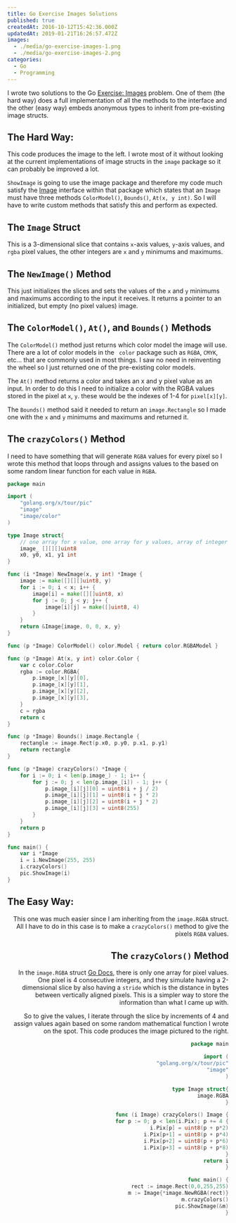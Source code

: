 ```yaml
---
title: Go Exercise Images Solutions
published: true
createdAt: 2016-10-12T15:42:36.000Z
updatedAt: 2019-01-21T16:26:57.472Z
images:
  - ./media/go-exercise-images-1.png
  - ./media/go-exercise-images-2.png
categories:
  - Go
  - Programming
---
```


I wrote two solutions to the Go [Exercise: Images](https://tour.golang.org/methods/25) problem. One of them (the hard
way) does a full implementation of all the methods to the interface and the other (easy way) embeds anonymous types
to inherit from pre-existing image structs.

## The Hard Way:

<Image1 align="left" width="30%" />

This code produces the image to the left. I wrote most of it without looking at the current implementations of image
structs in the `image` package so it can probably be improved a lot.

`ShowImage` is going to use the image package and therefore my code much satisfy the [Image](https://golang.org/pkg/image/#Image)
interface within that package which states that an `Image` must have three methods `ColorModel()`, `Bounds()`, `At(x, y int)`.
So I will have to write custom methods that satisfy this and perform as expected.

## The `Image` Struct

This is a 3-dimensional slice that contains `x`-axis values, `y`-axis values, and `rgba` pixel values, the other
integers are `x` and `y` minimums and maximums.

## The `NewImage()` Method

This just initializes the slices and sets the values of the `x` and `y` minimums and maximums according to the input
it receives. It returns a pointer to an initialized, but empty (no pixel values) image.

## The `ColorModel()`, `At()`, and `Bounds()` Methods

The `ColorModel()` method just returns which color model the image will use. There are a lot of color models in the `
color` package such as `RGBA`, `CMYK`, etc... that are commonly used in most things. I saw no need in reinventing the
wheel so I just returned one of the pre-existing color models.

The `At()` method returns a color and takes an x and y pixel value as an input. In order to do this I need to
initialize a color with the RGBA values stored in the pixel at `x`, `y`.  these would be the indexes of 1-4 for `pixel[x][y]`.

The `Bounds()` method said it needed to return an `image.Rectangle` so I made one with the `x` and `y` minimums and
maximums and returned it.

## The `crazyColors()` Method

I need to have something that will generate `RGBA` values for every pixel so I wrote this method that loops through
and assigns values to the based on some random linear function for each value in `RGBA`.

```go
package main

import (
    "golang.org/x/tour/pic"
    "image"
    "image/color"
)

type Image struct{
    // one array for x value, one array for y values, array of integer for pixel RGBA values
    image_ [][][]uint8
    x0, y0, x1, y1 int
}

func (i *Image) NewImage(x, y int) *Image {
    image := make([][][]uint8, y)
    for i := 0; i < x; i++ {
        image[i] = make([][]uint8, x)
        for j := 0; j < y; j++ {
            image[i][j] = make([]uint8, 4)
        }
    }
    return &Image{image, 0, 0, x, y}
}

func (p *Image) ColorModel() color.Model { return color.RGBAModel }

func (p *Image) At(x, y int) color.Color {
    var c color.Color
    rgba := color.RGBA{
        p.image_[x][y][0],
        p.image_[x][y][1],
        p.image_[x][y][2],
        p.image_[x][y][3],
    }
    c = rgba
    return c
}

func (p *Image) Bounds() image.Rectangle {
    rectangle := image.Rect(p.x0, p.y0, p.x1, p.y1)
    return rectangle
}

func (p *Image) crazyColors() *Image {
    for i := 0; i < len(p.image_) - 1; i++ {
        for j := 0; j < len(p.image_[i]) - 1; j++ {
            p.image_[i][j][0] = uint8(i + j / 2)
            p.image_[i][j][1] = uint8(i + j * 2)
            p.image_[i][j][2] = uint8(i + j * 2)
            p.image_[i][j][3] = uint8(255)
        }
    }
    return p
}

func main() {
    var i *Image
    i = i.NewImage(255, 255)
    i.crazyColors()
    pic.ShowImage(i)
}
```

## The Easy Way:

<Image2 align="right" width="30%" />

This one was much easier since I am inheriting from the `image.RGBA` struct. All I have to do in this case is to make
a `crazyColors()` method to give the pixels `RGBA` values.

## The `crazyColors()` Method

In the `image.RGBA` struct [Go Docs](https://golang.org/pkg/image/#RGBA), there is only one array for pixel values.
One pixel is 4 consecutive integers, and they simulate having a 2-dimensional slice by also having a `stride` which
is the distance in bytes between vertically aligned pixels. This is a simpler way to store the information than what
I came up with.

So to give the values, I iterate through the slice by increments of 4 and assign values again based on some random
mathematical function I wrote on the spot. This code produces the image pictured to the right.

```go
package main

import (
    "golang.org/x/tour/pic"
    "image"
)

type Image struct{
    image.RGBA
}

func (i Image) crazyColors() Image {
    for p := 0; p < len(i.Pix); p += 4 {
        i.Pix[p] = uint8(p + p*2)
        i.Pix[p+1] = uint8(p + p*4)
        i.Pix[p+2] = uint8(p + p*6)
        i.Pix[p+3] = uint8(p + p*8)
    }
    return i
}

func main() {
    rect := image.Rect(0,0,255,255)
    m := Image{*image.NewRGBA(rect)}
    m.crazyColors()
    pic.ShowImage(&m)
}
```

